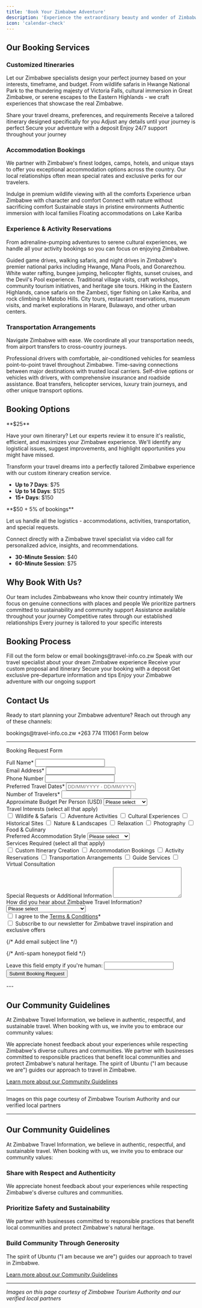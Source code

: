 ```yaml
---
title: 'Book Your Zimbabwe Adventure'
description: 'Experience the extraordinary beauty and wonder of Zimbabwe with expertly curated travel services from Zimbabwe Travel Information, your trusted companion for authentic Zimbabwean adventures.'
icon: 'calendar-check'
---
```



## Our Booking Services

### Customized Itineraries

Let our Zimbabwe specialists design your perfect journey based on your interests, timeframe, and budget. From wildlife safaris in Hwange National Park to the thundering majesty of Victoria Falls, cultural immersion in Great Zimbabwe, or serene escapes to the Eastern Highlands - we craft experiences that showcase the real Zimbabwe.

<Steps>
  <Step title="Initial Consultation">
    Share your travel dreams, preferences, and requirements
  </Step>
  <Step title="Custom Proposal">
    Receive a tailored itinerary designed specifically for you
  </Step>
  <Step title="Refinement">
    Adjust any details until your journey is perfect
  </Step>
  <Step title="Confirmation">
    Secure your adventure with a deposit
  </Step>
  <Step title="Travel with Confidence">
    Enjoy 24/7 support throughout your journey
  </Step>
</Steps>

### Accommodation Bookings

We partner with Zimbabwe's finest lodges, camps, hotels, and unique stays to offer you exceptional accommodation options across the country. Our local relationships often mean special rates and exclusive perks for our travelers.

<CardGroup cols={2}>
  <Card title="Luxury Safari Lodges" icon="hotel">
    Indulge in premium wildlife viewing with all the comforts
  </Card>
  <Card title="Boutique City Hotels" icon="building">
    Experience urban Zimbabwe with character and comfort
  </Card>
  <Card title="Tented Camps" icon="campground">
    Connect with nature without sacrificing comfort
  </Card>
  <Card title="Eco-Retreats" icon="leaf">
    Sustainable stays in pristine environments
  </Card>
  <Card title="Cultural Homestays" icon="house-user">
    Authentic immersion with local families
  </Card>
  <Card title="Houseboats" icon="ship">
    Floating accommodations on Lake Kariba
  </Card>
</CardGroup>

### Experience & Activity Reservations

From adrenaline-pumping adventures to serene cultural experiences, we handle all your activity bookings so you can focus on enjoying Zimbabwe.

<Accordion title="Popular Experiences">
  <AccordionItem title="Wildlife Safaris">
    Guided game drives, walking safaris, and night drives in Zimbabwe's premier national parks including Hwange, Mana Pools, and Gonarezhou.
  </AccordionItem>
  <AccordionItem title="Victoria Falls Activities">
    White water rafting, bungee jumping, helicopter flights, sunset cruises, and the Devil's Pool experience.
  </AccordionItem>
  <AccordionItem title="Cultural Experiences">
    Traditional village visits, craft workshops, community tourism initiatives, and heritage site tours.
  </AccordionItem>
  <AccordionItem title="Adventure Activities">
    Hiking in the Eastern Highlands, canoe safaris on the Zambezi, tiger fishing on Lake Kariba, and rock climbing in Matobo Hills.
  </AccordionItem>
  <AccordionItem title="Urban Experiences">
    City tours, restaurant reservations, museum visits, and market explorations in Harare, Bulawayo, and other urban centers.
  </AccordionItem>
</Accordion>

### Transportation Arrangements

Navigate Zimbabwe with ease. We coordinate all your transportation needs, from airport transfers to cross-country journeys.

<Tabs>
  <Tab title="Private Transfers">
    Professional drivers with comfortable, air-conditioned vehicles for seamless point-to-point travel throughout Zimbabwe.
  </Tab>
  <Tab title="Domestic Flights">
    Time-saving connections between major destinations with trusted local carriers.
  </Tab>
  <Tab title="Car Rentals">
    Self-drive options or vehicles with drivers, with comprehensive insurance and roadside assistance.
  </Tab>
  <Tab title="Specialty Transport">
    Boat transfers, helicopter services, luxury train journeys, and other unique transport options.
  </Tab>
</Tabs>

## Booking Options

<Card title="Self-Planned Travel with Expert Review" icon="magnifying-glass" color="#4CAF50">
  **$25**

  Have your own itinerary? Let our experts review it to ensure it's realistic, efficient, and maximizes your Zimbabwe experience. We'll identify any logistical issues, suggest improvements, and highlight opportunities you might have missed.
</Card>

<Card title="Custom Itinerary Creation" icon="map" color="#2196F3">
  Transform your travel dreams into a perfectly tailored Zimbabwe experience with our custom itinerary creation service.

  - **Up to 7 Days**: $75
  - **Up to 14 Days**: $125
  - **15+ Days**: $150
</Card>

<Card title="Full Service Booking Assistance" icon="concierge-bell" color="#9C27B0">
  **$50 + 5% of bookings**

  Let us handle all the logistics - accommodations, activities, transportation, and special requests.
</Card>

<Card title="Virtual Guide Consultation" icon="video" color="#FF9800">
  Connect directly with a Zimbabwe travel specialist via video call for personalized advice, insights, and recommendations.

  - **30-Minute Session**: $40
  - **60-Minute Session**: $75
</Card>

## Why Book With Us?

<CardGroup cols={2}>
  <Card title="Local Expertise" icon="map-location-dot">
    Our team includes Zimbabweans who know their country intimately
  </Card>
  <Card title="Authentic Experiences" icon="face-smile">
    We focus on genuine connections with places and people
  </Card>
  <Card title="Responsible Travel" icon="leaf">
    We prioritize partners committed to sustainability and community support
  </Card>
  <Card title="24/7 Support" icon="headset">
    Assistance available throughout your journey
  </Card>
  <Card title="Value" icon="sack-dollar">
    Competitive rates through our established relationships
  </Card>
  <Card title="Personalization" icon="wand-magic-sparkles">
    Every journey is tailored to your specific interests
  </Card>
</CardGroup>

## Booking Process

<Steps>
  <Step title="Inquire">
    Fill out the form below or email bookings@travel-info.co.zw
  </Step>
  <Step title="Consult">
    Speak with our travel specialist about your dream Zimbabwe experience
  </Step>
  <Step title="Review">
    Receive your custom proposal and itinerary
  </Step>
  <Step title="Confirm">
    Secure your booking with a deposit
  </Step>
  <Step title="Prepare">
    Get exclusive pre-departure information and tips
  </Step>
  <Step title="Travel">
    Enjoy your Zimbabwe adventure with our ongoing support
  </Step>
</Steps>

## Contact Us

Ready to start planning your Zimbabwe adventure? Reach out through any of these channels:

<CardGroup cols={3}>
  <Card title="Email" icon="envelope">
    bookings@travel-info.co.zw
  </Card>
  <Card title="WhatsApp" icon="whatsapp">
    +263 774 111061
  </Card>
  <Card title="Online" icon="globe">
    Form below
  </Card>
</CardGroup>

---
Booking Request Form
<div className="mt-4">
  <form action="https://formspree.io/f/xjkwdbrk" method="POST">
    <div className="grid grid-cols-1 gap-6 sm:grid-cols-2">
      <div>
        <label className="block text-sm font-medium text-gray-700">
          Full Name*
          <input type="text" id="name" name="name" required className="mt-1 block w-full rounded-md border-gray-300 shadow-sm focus:border-indigo-500 focus:ring-indigo-500" />
        </label>
      </div>
  <div>
    <label className="block text-sm font-medium text-gray-700">
      Email Address*
      <input type="email" id="email" name="email" required className="mt-1 block w-full rounded-md border-gray-300 shadow-sm focus:border-indigo-500 focus:ring-indigo-500" />
    </label>
  </div>
  
  <div>
    <label className="block text-sm font-medium text-gray-700">
      Phone Number
      <input type="tel" id="phone" name="phone" className="mt-1 block w-full rounded-md border-gray-300 shadow-sm focus:border-indigo-500 focus:ring-indigo-500" />
    </label>
  </div>
  
  <div>
    <label className="block text-sm font-medium text-gray-700">
      Preferred Travel Dates*
      <input type="text" id="travel-dates" name="travel-dates" placeholder="DD/MM/YYYY - DD/MM/YYYY" required className="mt-1 block w-full rounded-md border-gray-300 shadow-sm focus:border-indigo-500 focus:ring-indigo-500" />
    </label>
  </div>
  
  <div>
    <label className="block text-sm font-medium text-gray-700">
      Number of Travelers*
      <input type="number" id="group-size" name="group-size" min="1" required className="mt-1 block w-full rounded-md border-gray-300 shadow-sm focus:border-indigo-500 focus:ring-indigo-500" />
    </label>
  </div>
  
  <div>
    <label className="block text-sm font-medium text-gray-700">
      Approximate Budget Per Person (USD)
      <select id="budget" name="budget" className="mt-1 block w-full rounded-md border-gray-300 shadow-sm focus:border-indigo-500 focus:ring-indigo-500">
        <option value="">Please select</option>
        <option value="budget">$1,000 - $2,000</option>
        <option value="mid-range">$2,000 - $4,000</option>
        <option value="luxury">$4,000 - $6,000</option>
        <option value="ultra-luxury">$6,000+</option>
      </select>
    </label>
  </div>
  
  <div className="sm:col-span-2">
    <label className="block text-sm font-medium text-gray-700">
      Travel Interests (select all that apply)
    </label>
    <div className="mt-2 grid grid-cols-1 gap-2 sm:grid-cols-2">
      <label className="inline-flex items-center">
        <input type="checkbox" name="interests" value="wildlife" className="rounded border-gray-300 text-indigo-600 focus:ring-indigo-500" />
        <span className="ml-2">Wildlife & Safaris</span>
      </label>
      <label className="inline-flex items-center">
        <input type="checkbox" name="interests" value="adventure" className="rounded border-gray-300 text-indigo-600 focus:ring-indigo-500" />
        <span className="ml-2">Adventure Activities</span>
      </label>
      <label className="inline-flex items-center">
        <input type="checkbox" name="interests" value="culture" className="rounded border-gray-300 text-indigo-600 focus:ring-indigo-500" />
        <span className="ml-2">Cultural Experiences</span>
      </label>
      <label className="inline-flex items-center">
        <input type="checkbox" name="interests" value="history" className="rounded border-gray-300 text-indigo-600 focus:ring-indigo-500" />
        <span className="ml-2">Historical Sites</span>
      </label>
      <label className="inline-flex items-center">
        <input type="checkbox" name="interests" value="nature" className="rounded border-gray-300 text-indigo-600 focus:ring-indigo-500" />
        <span className="ml-2">Nature & Landscapes</span>
      </label>
      <label className="inline-flex items-center">
        <input type="checkbox" name="interests" value="relaxation" className="rounded border-gray-300 text-indigo-600 focus:ring-indigo-500" />
        <span className="ml-2">Relaxation</span>
      </label>
      <label className="inline-flex items-center">
        <input type="checkbox" name="interests" value="photography" className="rounded border-gray-300 text-indigo-600 focus:ring-indigo-500" />
        <span className="ml-2">Photography</span>
      </label>
      <label className="inline-flex items-center">
        <input type="checkbox" name="interests" value="food" className="rounded border-gray-300 text-indigo-600 focus:ring-indigo-500" />
        <span className="ml-2">Food & Culinary</span>
      </label>
    </div>
  </div>
  
  <div>
    <label className="block text-sm font-medium text-gray-700">
      Preferred Accommodation Style
      <select id="accommodation" name="accommodation" className="mt-1 block w-full rounded-md border-gray-300 shadow-sm focus:border-indigo-500 focus:ring-indigo-500">
        <option value="">Please select</option>
        <option value="budget">Budget-friendly</option>
        <option value="mid-range">Mid-range</option>
        <option value="luxury">Luxury</option>
        <option value="mixed">Mix of styles</option>
      </select>
    </label>
  </div>
  
  <div className="sm:col-span-2">
    <label className="block text-sm font-medium text-gray-700">
      Services Required (select all that apply)
    </label>
    <div className="mt-2 grid grid-cols-1 gap-2 sm:grid-cols-2">
      <label className="inline-flex items-center">
        <input type="checkbox" name="services" value="itinerary" className="rounded border-gray-300 text-indigo-600 focus:ring-indigo-500" />
        <span className="ml-2">Custom Itinerary Creation</span>
      </label>
      <label className="inline-flex items-center">
        <input type="checkbox" name="services" value="accommodation" className="rounded border-gray-300 text-indigo-600 focus:ring-indigo-500" />
        <span className="ml-2">Accommodation Bookings</span>
      </label>
      <label className="inline-flex items-center">
        <input type="checkbox" name="services" value="activities" className="rounded border-gray-300 text-indigo-600 focus:ring-indigo-500" />
        <span className="ml-2">Activity Reservations</span>
      </label>
      <label className="inline-flex items-center">
        <input type="checkbox" name="services" value="transportation" className="rounded border-gray-300 text-indigo-600 focus:ring-indigo-500" />
        <span className="ml-2">Transportation Arrangements</span>
      </label>
      <label className="inline-flex items-center">
        <input type="checkbox" name="services" value="guide" className="rounded border-gray-300 text-indigo-600 focus:ring-indigo-500" />
        <span className="ml-2">Guide Services</span>
      </label>
      <label className="inline-flex items-center">
        <input type="checkbox" name="services" value="consultation" className="rounded border-gray-300 text-indigo-600 focus:ring-indigo-500" />
        <span className="ml-2">Virtual Consultation</span>
      </label>
    </div>
  </div>
  
  <div className="sm:col-span-2">
    <label className="block text-sm font-medium text-gray-700">
      Special Requests or Additional Information
      <textarea id="special-requests" name="special-requests" rows="5" className="mt-1 block w-full rounded-md border-gray-300 shadow-sm focus:border-indigo-500 focus:ring-indigo-500"></textarea>
    </label>
  </div>
  
  <div className="sm:col-span-2">
    <label className="block text-sm font-medium text-gray-700">
      How did you hear about Zimbabwe Travel Information?
      <select id="hear-about" name="hear-about" className="mt-1 block w-full rounded-md border-gray-300 shadow-sm focus:border-indigo-500 focus:ring-indigo-500">
        <option value="">Please select</option>
        <option value="search">Search Engine</option>
        <option value="social">Social Media</option>
        <option value="friend">Friend/Family Recommendation</option>
        <option value="travel-agent">Travel Agent</option>
        <option value="blog">Blog or Article</option>
        <option value="previous">Previous Customer</option>
        <option value="other">Other</option>
      </select>
    </label>
  </div>
  
  <div className="sm:col-span-2">
    <label className="inline-flex items-center">
      <input type="checkbox" name="terms-agreement" required className="rounded border-gray-300 text-indigo-600 focus:ring-indigo-500" />
      <span className="ml-2">I agree to the <a href="/terms-conditions" className="text-indigo-600 hover:text-indigo-800">Terms & Conditions</a>*</span>
    </label>
  </div>
  
  <div className="sm:col-span-2">
    <label className="inline-flex items-center">
      <input type="checkbox" name="newsletter-subscribe" className="rounded border-gray-300 text-indigo-600 focus:ring-indigo-500" />
      <span className="ml-2">Subscribe to our newsletter for Zimbabwe travel inspiration and exclusive offers</span>
    </label>
  </div>
</div>

{/* Add email subject line */}
<input type="hidden" name="_subject" value="New Zimbabwe Travel Booking Request" />

{/* Anti-spam honeypot field */}
<div style={{display: 'none'}}>
  <label htmlFor="honeypot">Leave this field empty if you're human:</label>
  <input type="text" id="honeypot" name="_gotcha" />
</div>

<div className="mt-6">
  <button type="submit" className="inline-flex justify-center rounded-md border border-transparent bg-indigo-600 py-2 px-4 text-sm font-medium text-white shadow-sm hover:bg-indigo-700 focus:outline-none focus:ring-2 focus:ring-indigo-500 focus:ring-offset-2">
    Submit Booking Request
  </button>
</div>
  </form>
</div>
---

## Our Community Guidelines

At Zimbabwe Travel Information, we believe in authentic, respectful, and sustainable travel. When booking with us, we invite you to embrace our community values:

<Card title="Share with Respect and Authenticity" icon="comments">
  We appreciate honest feedback about your experiences while respecting Zimbabwe's diverse cultures and communities.
</Card>

<Card title="Prioritize Safety and Sustainability" icon="shield-heart">
  We partner with businesses committed to responsible practices that benefit local communities and protect Zimbabwe's natural heritage.
</Card>

<Card title="Build Community Through Generosity" icon="handshake">
  The spirit of Ubuntu ("I am because we are") guides our approach to travel in Zimbabwe.
</Card>

[Learn more about our Community Guidelines](/community-guidelines)

---

<Note>
  Images on this page courtesy of Zimbabwe Tourism Authority and our verified local partners
</Note>

---

## Our Community Guidelines

At Zimbabwe Travel Information, we believe in authentic, respectful, and sustainable travel. When booking with us, we invite you to embrace our community values:

### Share with Respect and Authenticity
We appreciate honest feedback about your experiences while respecting Zimbabwe's diverse cultures and communities.

### Prioritize Safety and Sustainability
We partner with businesses committed to responsible practices that benefit local communities and protect Zimbabwe's natural heritage.

### Build Community Through Generosity
The spirit of Ubuntu ("I am because we are") guides our approach to travel in Zimbabwe.

[Learn more about our Community Guidelines](/community-guidelines)

---

*Images on this page courtesy of Zimbabwe Tourism Authority and our verified local partners*